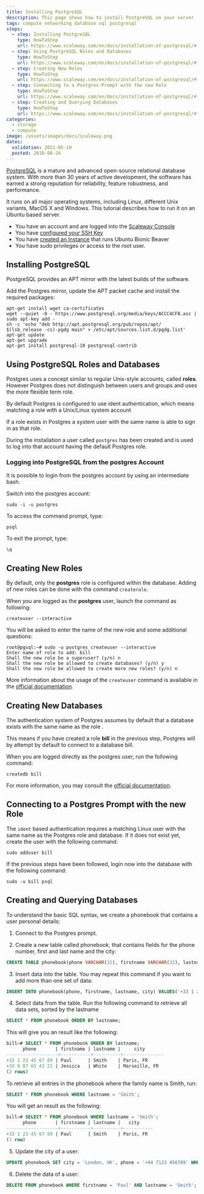 ```yaml
---
title: Installing PostgreSQL
description: This page shows how to install PostgreSQL on your server
tags: compute networking database sql postgresql
steps:
  - step: Installing PostgreSQL
    type: HowToStep
    url: https://www.scaleway.com/en/docs/installation-of-postgresql/#-Installing-PostgreSQL
  - step: Using PostgreSQL Roles and Databases
    type: HowToStep
    url: https://www.scaleway.com/en/docs/installation-of-postgresql/#-Using-PostgreSQL-Roles-and-Databases
  - step: Creating New Roles
    type: HowToStep
    url: https://www.scaleway.com/en/docs/installation-of-postgresql/#-Creating-New-Roles
  - step: Connecting to a Postgres-Prompt with the new Role
    type: HowToStep
    url: https://www.scaleway.com/en/docs/installation-of-postgresql/#-Connecting-to-a-Postgres-Prompt-with-the-new-Role
  - step: Creating and Querying Databases
    type: HowToStep
    url: https://www.scaleway.com/en/docs/installation-of-postgresql/#-Creating-and-Querying-Databases
categories:
  - storage
  - compute
image: /assets/images/docs/scaleway.png
dates:
  validation: 2021-05-10
  posted: 2018-08-24
---
```


[PostgreSQL](https://www.postgresql.org/) is a mature and advanced open-source relational database system. With more than 30 years of active development, the software has earned a strong reputation for reliability, feature robustness, and performance.

It runs on all major operating systems, including Linux, different Unix variants, MacOS X and Windows. This tutorial describes how to run it on an Ubuntu based server.

<Message type="requirement">

  - You have an account and are logged into the [Scaleway Console](https://console.scaleway.com)
  - You have [configured your SSH Key](/console/my-project/how-to/create-ssh-key)
  - You have [created an Instance](/compute/instances/how-to/create-an-instance) that runs Ubuntu Bionic Beaver
  - You have sudo privileges or access to the root user.

</Message>

## Installing PostgreSQL

PostgreSQL provides an APT mirror with the latest builds of the software.

Add the Postgres mirror, update the APT packet cache and install the required packages:

```
apt-get install wget ca-certificates
wget --quiet -O - https://www.postgresql.org/media/keys/ACCC4CF8.asc | sudo apt-key add -
sh -c 'echo "deb http://apt.postgresql.org/pub/repos/apt/ $(lsb_release -cs)-pgdg main" > /etc/apt/sources.list.d/pgdg.list'
apt-get update
apt-get upgrade
apt-get install postgresql-10 postgresql-contrib
```

## Using PostgreSQL Roles and Databases

Postgres uses a concept similar to regular Unix-style accounts, called **roles**. However Postgres does not distinguish between users and groups and uses the more flexible term role.

By default Postgres is configured to use ident authentication, which means matching a role with a Unix/Linux system account

If a role exists in Postgres a system user with the same name is able to sign in as that role.

During the installation a user called `postgres` has been created and is used to log into that account having the default Postgres role.

### Logging into PostgreSQL from the postgres Account

It is possible to login from the postgres account by using an intermediate bash.

Switch into the postgres account:

```
sudo -i -u postgres
```
 
To access the command prompt, type:

```
psql
```

To exit the prompt, type:

```
\q
```

## Creating New Roles

By default, only the **postgres** role is configured within the database. Adding of new roles can be done with the command `createrole`.

When you are logged as the **postgres** user, launch the command as following:

```
createuser --interactive
```

You will be asked to enter the name of the new role and some additional questions:

```
root@pgsql:~# sudo -u postgres createuser --interactive
Enter name of role to add: bill
Shall the new role be a superuser? (y/n) n
Shall the new role be allowed to create databases? (y/n) y
Shall the new role be allowed to create more new roles? (y/n) n
```

More information about the usage of the `createuser` command is available in the [official documentation](https://www.postgresql.org/docs/11/static/app-createuser.html).

## Creating New Databases

The authentication system of Postgres assumes by default that a database exists with the same name as the role .

This means if you have created a role **bill** in the previous step, Postgres will by attempt by default to connect to a database bill.

When you are logged directly as the postgres user, run the following command:

```
createdb bill
```

For more information, you may consult the [official documentation](https://www.postgresql.org/docs/11/static/app-createdb.html).

## Connecting to a Postgres Prompt with the new Role

The `ident` based authentication requires a matching Linux user with the same name as the Postgres role and database. If it does not exist yet, create the user with the following command:

```
sudo adduser bill
```

If the previous steps have been followed, login now into the database with the following command:

```
sudo -u bill psql
```

## Creating and Querying Databases

To understand the basic SQL syntax, we create a phonebook that contains a user personal details:

1. Connect to the Postgres prompt.

2. Create a new table called phonebook, that contains fields for the phone number, first and last name and the city:

  ```sql
  CREATE TABLE phonebook(phone VARCHAR(32), firstname VARCHAR(32), lastname VARCHAR(32), city VARCHAR(64));
  ```

3. Insert data into the table. You may repeat this command if you want to add more than one set of data:

  ```sql
  INSERT INTO phonebook(phone, firstname, lastname, city) VALUES('+33 1 23 45 67 89', 'Paul', 'Smith', 'Paris, FR');
  ```

4. Select data from the table. Run the following command to retrieve all data sets, sorted by the lastname

  ```sql
  SELECT * FROM phonebook ORDER BY lastname;
  ```

  This will give you an result like the following:

  ```sql
  bill=# SELECT * FROM phonebook ORDER BY lastname;
        phone       | firstname | lastname |     city
  -------------------+-----------+----------+---------------
  +33 1 23 45 67 89 | Paul      | Smith    | Paris, FR
  +33 9 87 65 43 21 | Jessica   | White    | Marseille, FR
  (2 rows)
  ```

  To retrieve all entries in the phonebook where the family name is Smith, run:

  ```sql
  SELECT * FROM phonebook WHERE lastname = 'Smith';
  ```

  You will get an result as the following:

  ```sql
  bill=# SELECT * FROM phonebook WHERE lastname = 'Smith';
        phone       | firstname | lastname |   city
  -------------------+-----------+----------+-----------
  +33 1 23 45 67 89 | Paul      | Smith    | Paris, FR
  (1 row)
  ```

5. Update the city of a user:

  ```sql
  UPDATE phonebook SET city = 'London, UK', phone = '+44 7123 456789' WHERE firstname = 'Paul' AND lastname = 'Smith';
  ```

6. Delete the data of a user:

  ```sql
  DELETE FROM phonebook WHERE firstname = 'Paul' AND lastname = 'Smith';
  ```
